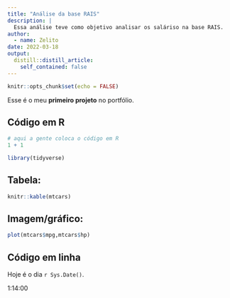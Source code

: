 ```yaml
---
title: "Análise da base RAIS"
description: |
  Essa análise teve como objetivo analisar os saláriso na base RAIS.
author:
  - name: Zelito
date: 2022-03-18
output:
  distill::distill_article:
    self_contained: false
---
```


```r
knitr::opts_chunk$set(echo = FALSE)
```

Esse é o meu **primeiro projeto** no portfólio.

## Código em R

```r
# aqui a gente coloca o código em R
1 + 1

```
```r
library(tidyverse)
```

## Tabela:
```r
knitr::kable(mtcars)
```
## Imagem/gráfico:
```r
plot(mtcars$mpg,mtcars$hp)
```

## Código em linha
Hoje é o dia `r Sys.Date()`.

1:14:00
